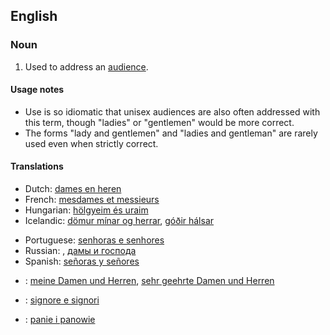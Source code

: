 ==English==
===Noun===
{{en-noun|sg=[[ladies]] and [[gentlemen]]|[[plurale tantum]]}}

# {{idiom}} Used to address an [[audience]].

====Usage notes====
* Use is so idiomatic that unisex audiences are also often addressed with this term, though "ladies" or "gentlemen" would be more correct.
* The forms "lady and gentlemen" and "ladies and gentleman" are rarely used even when strictly correct.

====Translations====
{{trans-top|used to address an audience}}
*Dutch: [[dames en heren]]
*French: [[mesdames et messieurs]]
*Hungarian: [[hölgyeim és uraim]]
*Icelandic: [[dömur mínar og herrar]], [[góðir hálsar]]
{{trans-mid}}
*Portuguese: [[senhoras e senhores]]
*Russian: {{t|ru|господа|tr=gospodá|p}}, [[дамы и господа]]
*Spanish: [[señoras y señores]]
{{trans-bottom}}

{{checktrans-top}}
*{{ttbc|German}}: [[meine Damen und Herren]], [[sehr geehrte Damen und Herren]]
*{{ttbc|Italian}}: [[signore e signori]]
*{{ttbc|Polish}}: [[panie i panowie]]
{{trans-bottom}}